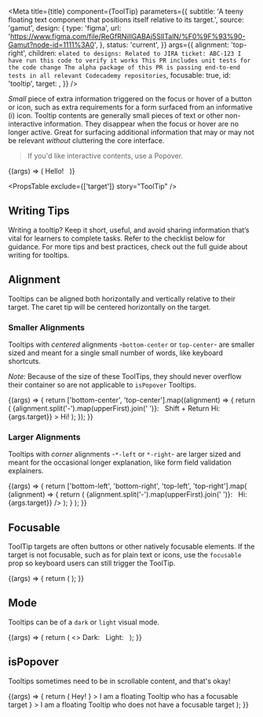 


<Meta
  title={title}
  component={ToolTip}
  parameters={{
    subtitle:
      'A teeny floating text component that positions itself relative to its target.',
    source: 'gamut',
    design: {
      type: 'figma',
      url:
        'https://www.figma.com/file/ReGfRNillGABAj5SlITalN/%F0%9F%93%90-Gamut?node-id=1111%3A0',
    },
    status: 'current',
  }}
  args={{
    alignment: 'top-right',
    children: `elated to designs:
 Related to JIRA ticket: ABC-123
 I have run this code to verify it works
 This PR includes unit tests for the code change
 The alpha package of this PR is passing end-to-end tests in all relevant Codecademy repositories`,
    focusable: true,
    id: 'tooltip',
    target: <InfoCircleIcon size={20} />,
  }}
/>

_Small_ piece of extra information triggered on the focus or hover of a button or icon, such as extra requirements for a form surfaced from an informative (i) icon.
Tooltip contents are generally small pieces of text or other non-interactive information.
They disappear when the focus or hover are no longer active.
Great for surfacing additional information that may or may not be relevant _without_ cluttering the core interface.

> If you'd like interactive contents, use a <LinkTo id="molecules-popover--popover">Popover</LinkTo>.

<Canvas>
  <Story name="ToolTip">
    {(args) => (
      <TooltipArea tipAlignment={args.alignment}>
        Hello! &nbsp;
        <ToolTip {...args} />
      </TooltipArea>
    )}
  </Story>
</Canvas>

<PropsTable exclude={['target']} story="ToolTip" />

## Writing Tips

Writing a tooltip? Keep it short, useful, and avoid sharing information that’s vital for learners to complete tasks. Refer to the checklist below for guidance. For more tips and best practices, check out the full guide about <LinkTo id="ux-writing-component-guidelines-tooltips--page">writing for tooltips</LinkTo>.

<CustomCheckbox
  htmlFor="tooltip-1"
  label="Only add a tooltip if the information is actually useful."
  spacing="tight"
/>
<CustomCheckbox
  htmlFor="tooltip-2"
  label="Avoid redundancy to information already available on screen."
  spacing="tight"
/>
<CustomCheckbox
  htmlFor="tooltip-3"
  label="Don’t hide information learners need to complete a task in a tooltip."
  spacing="tight"
/>
<CustomCheckbox
  htmlFor="tooltip-4"
  label="Don’t include links in tooltips. They aren’t accessible to screen readers."
  spacing="tight"
/>
<CustomCheckbox
  htmlFor="tooltip-5"
  label="Keep copy at a reading level of grade 7 or below. Test with [Hemingway App](https://hemingwayapp.com/)."
  spacing="tight"
/>
<CustomCheckbox
  htmlFor="tooltip-6"
  label="Ask someone unrelated to the project to read the message to see if it makes sense."
  spacing="tight"
/>

## Alignment

Tooltips can be aligned both horizontally and vertically relative to their target.
The caret tip will be centered horizontally on the target.

### Smaller Alignments

Tooltips with _centered_ alignments -`bottom-center` or `top-center`- are smaller sized and meant for a single small number of words, like keyboard shortcuts.

_Note:_ Because of the size of these ToolTips, they should never overflow their container so are not applicable to `isPopover` Tooltips.

<Canvas>
  <Story name="Smaller Alignment">
    {(args) => {
      return ['bottom-center', 'top-center'].map((alignment) => {
        return (
          <TooltipArea key={alignment} tipAlignment={alignment}>
            {alignment.split('-').map(upperFirst).join(' ')}: &nbsp;
            <ToolTip {...args} alignment={alignment}>
              Shift + Return
            </ToolTip>
            <ToolTip
              {...args}
              alignment={alignment}
              target={<Box marginLeft={32}>Hi: {args.target}</Box>}
            >
              Hi!
            </ToolTip>
          </TooltipArea>
        );
      });
    }}
  </Story>
</Canvas>

### Larger Alignments

Tooltips with _corner_ alignments -`*-left` or `*-right`- are larger sized and meant for the occasional longer explanation, like form field validation explainers.

<Canvas>
  <Story name="Larger Alignment">
    {(args) => {
      return ['bottom-left', 'bottom-right', 'top-left', 'top-right'].map(
        (alignment) => {
          return (
            <TooltipArea key={alignment} tipAlignment={alignment}>
              {alignment.split('-').map(upperFirst).join(' ')}: &nbsp;
              <ToolTip {...args} alignment={alignment} />
              <ToolTip
                {...args}
                alignment={alignment}
                target={<Box ml={32}>Hi: {args.target}</Box>}
              />
            </TooltipArea>
          );
        }
      );
    }}
  </Story>
</Canvas>

## Focusable

ToolTip targets are often buttons or other natively focusable elements.
If the target is not focusable, such as for plain text or icons, use the `focusable` prop so keyboard users can still trigger the ToolTip.

<Canvas>
  <Story name="Focusable">
    {(args) => {
      return (
        <TooltipArea tipAlignment={args.alignment}>
          <ToolTip {...args} target="Information!" />
        </TooltipArea>
      );
    }}
  </Story>
</Canvas>

## Mode

Tooltips can be of a `dark` or `light` visual mode.

<Canvas>
  <Story name="Mode">
    {(args) => {
      return (
        <>
          <TooltipArea tipAlignment={args.alignment}>
            Dark: &nbsp;
            <ToolTip {...args} mode="dark" />
          </TooltipArea>
          <TooltipArea tipAlignment={args.alignment}>
            Light: &nbsp;
            <ToolTip {...args} mode="light" />
          </TooltipArea>
        </>
      );
    }}
  </Story>
</Canvas>

## isPopover

Tooltips sometimes need to be in scrollable content, and that's okay!

<Canvas>
  <Story name="isPopover">
    {(args) => {
      return (
        <FlexBox alignItems="center" justifyContent="space-around" p={24}>
          <ToolTip
            id="button"
            placement="floating"
            target={<FillButton> Hey! </FillButton>}
          >
            I am a floating Tooltip who has a focusable target
          </ToolTip>
          <ToolTip
            id="button"
            focusable
            placement="floating"
            target={<InfoCircleIcon size={20} />}
          >
            I am a floating Tooltip who does not have a focusable target
          </ToolTip>
        </FlexBox>
      );
    }}
  </Story>
</Canvas>
